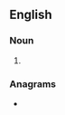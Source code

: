 ==English==

===Noun===
{{head|en|noun plural form}}
# {{plural of|fellah|lang=en}}

===Anagrams===
* {{l|en|half-line}}